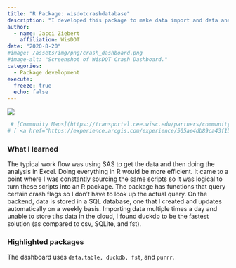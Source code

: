 ```yaml
---
title: "R Package: wisdotcrashdatabase"
description: "I developed this package to make data import and data analysis much easier inside an R environment."
author: 
  - name: Jacci Ziebert
    affiliation: WisDOT
date: "2020-8-20"
#image: /assets/img/png/crash_dashboard.png
#image-alt: "Screenshot of WisDOT Crash Dashboard."
categories:
  - Package development
execute: 
  freeze: true
  echo: false
---
```


![](/assets/img/png/package_functions.png){.img-center fig-alt="Screenshot of package readme."}

```r
 # [Community Maps](https://transportal.cee.wisc.edu/partners/community-maps/crash/)
# [ <a href="https://experience.arcgis.com/experience/505ae4db89ca43f1b943325e6a76e99c" class="btn" role="button">{{< fa laptop >}} App</a> <a href="https://github.com/WA-Department-of-Agriculture/washi_roadmap" class="btn" role="button">{{< fa brands github >}} Code</a> ]{.listing-btn-group}
```

### What I learned

The typical work flow was using SAS to get the data and then doing the analysis in Excel. Doing everything in R would be more efficient. It came to a point where I was constantly sourcing the same scripts so it was logical to turn these scripts into an R package. The package has functions that query certain crash flags so I don't have to look up the actual query. On the backend, data is stored in a SQL database, one that I created and updates automatically on a weekly basis. Importing data multiple times a day and unable to store tihs data in the cloud, I found duckdb to be the fastest solution (as compared to csv, SQLite, and fst).

### Highlighted packages

The dashboard uses `data.table, duckdb, fst`, and `purrr`.
